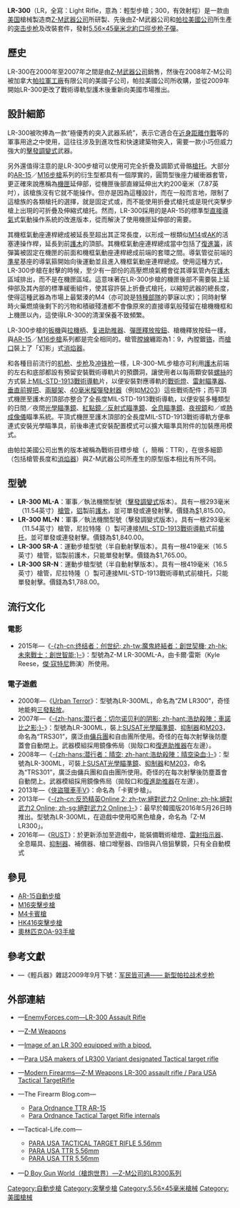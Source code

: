 {{no footnotes|time=2013-09-13T05:56:57+00:00}}
{{參見討論頁|LR-300突擊步槍}}
{{noteTA
|G1=軍事
|G2=長度單位
|G3=Firearms
}}
{{Infobox Weapon
|name= {{lang|en|LR-300-ML-A}}
|image= File:LR 300.JPG
|image_size= 300px
|caption= LR-300
|origin= {{flagcountry|United States}}
|type= [[突击步枪|突击步枪]]
<!-- Type selection -->
|is_ranged= yes
|is_bladed= 
|is_explosive= 
|is_artillery= 
|is_vehicle= 
|is_missile= 
|is_UK= 
<!-- Service history -->
|service= 
|used_by= 
|wars= 
<!-- Production history -->
|designer= [[艾倫·齊塔|艾倫·齊塔]]（Allan Zitta）
|design_date= 2000年
|manufacturer= <div class="NavFrame collapsed" style="color: black; background-color: #FFFFFF; margin: 0 auto; padding: 0 10px; text-align: left;"><div class="NavHead" style="background-color: #FFFFFF; margin: 0 auto; padding: 0 10px; font-weight:normal;"></div><div class="NavContent" style="background-color: #FFFFFF; margin: 0 auto; padding: 0 10px;">
* [[Z-M武器公司|Z-M武器公司]]
* [[帕拉軍工廠|帕拉美國公司]]
</div>
</div>
|unit_cost= <div class="NavFrame collapsed" style="color: black; background-color: #FFFFFF; margin: 0 auto; padding: 0 10px; text-align: left;"><div class="NavHead" style="background-color: #FFFFFF; margin: 0 auto; padding: 0 10px; font-weight:normal;">[[建議售價|MSRP]]：</div><div class="NavContent" style="background-color: #FFFFFF; margin: 0 auto; padding: 0 10px;">
* LR-300 ML-A：[[美元|$]]1,815.00
* LR-300 ML-N：$1,840.00
* LR-300 SR-A：$1,765.00
* LR-300 SR-N：$1,788.00
</div>
</div>
|production_date= <div class="NavFrame collapsed" style="color: black; background-color: #FFFFFF; margin: 0 auto; padding: 0 10px; text-align: left;"><div class="NavHead" style="background-color: #FFFFFF; margin: 0 auto; padding: 0 10px; font-weight:normal;"></div><div class="NavContent" style="background-color: #FFFFFF; margin: 0 auto; padding: 0 10px;">
* Z-M武器公司：2001—2007年
* 帕拉美國公司：2009年—
</div>
</div>
|number= 
|variants= <div class="NavFrame collapsed" style="color: black; background-color: #FFFFFF; margin: 0 auto; padding: 0 10px; text-align: left;"><div class="NavHead" style="background-color: #FFFFFF; margin: 0 auto; padding: 0 10px; font-weight:normal;"></div><div class="NavContent" style="background-color: #FFFFFF; margin: 0 auto; padding: 0 10px;">
* LR-300 ML-A
* LR-300 ML-N
* LR-300 SR-A
* LR-300 SR-N
* LR-300 14.5
* 戰術目標步槍（TTR）
</div>
</div>
<!-- General specifications -->
|spec_label= 
|weight= <div class="NavFrame collapsed" style="color: black; background-color: #FFFFFF; margin: 0 auto; padding: 0 10px; text-align: left;"><div class="NavHead" style="background-color: #FFFFFF; margin: 0 auto; padding: 0 10px; font-weight:normal;">空槍：</div><div class="NavContent" style="background-color: #FFFFFF; margin: 0 auto; padding: 0 10px;">
* LR-300 ML：3.1[[千克|千克]]（6.83[[磅|磅]]）
* LR-300 SR：3.27千克（7.2磅）
</div>
</div>
|length= <div class="NavFrame collapsed" style="color: black; background-color: #FFFFFF; margin: 0 auto; padding: 0 10px; text-align: left;"><div class="NavHead" style="background-color: #FFFFFF; margin: 0 auto; padding: 0 10px; font-weight:normal;"></div><div class="NavContent" style="background-color: #FFFFFF; margin: 0 auto; padding: 0 10px;">
* LR-300 ML：
** 槍托摺疊：546.1[[毫米|毫米]]（21.5 [[英寸|英吋]]）
** 槍托伸展：787.4毫米（31英吋）
* LR-300 SR：
** 槍托摺疊：673.1毫米（26.5英吋）
** 槍托伸展：914.4毫米（36英吋）
</div>
</div>
|part_length= <div class="NavFrame collapsed" style="color: black; background-color: #FFFFFF; margin: 0 auto; padding: 0 10px; text-align: left;"><div class="NavHead" style="background-color: #FFFFFF; margin: 0 auto; padding: 0 10px; font-weight:normal;"></div><div class="NavContent" style="background-color: #FFFFFF; margin: 0 auto; padding: 0 10px;">
* LR-300 ML：292.1毫米（11.5英吋）
* LR-300 SR：419.1毫米（16.5英吋）
</div>
</div>
|width= 
|height= 
|diameter=
|crew= 
<!-- Ranged weapon specifications --> 
|cartridge= [[5.56×45mm_NATO|5.56×45毫米北約口徑]]
|caliber= 5.56毫米（.223英吋）
|barrels= 1根，標準[[膛線|膛線]]纏距為1：9，膛線6條，右旋，內膛鍍[[铬|铬]]，[[槍口|槍口]]裝有「幻影」式[[消焰器|消焰器]]
|action= <div class="NavFrame collapsed" style="color: black; background-color: #FFFFFF; margin: 0 auto; padding: 0 10px; text-align: left;"><div class="NavHead" style="background-color: #FFFFFF; margin: 0 auto; padding: 0 10px; font-weight:normal;"></div><div class="NavContent" style="background-color: #FFFFFF; margin: 0 auto; padding: 0 10px;">
* [[氣動式_(槍械)|氣動式]]
** 延遲衝擊導氣系統
* [[轉拴式槍栓|轉拴式槍栓]]
</div>
</div>
|mode= <div class="NavFrame collapsed" style="color: black; background-color: #FFFFFF; margin: 0 auto; padding: 0 10px; text-align: left;"><div class="NavHead" style="background-color: #FFFFFF; margin: 0 auto; padding: 0 10px; font-weight:normal;"></div><div class="NavContent" style="background-color: #FFFFFF; margin: 0 auto; padding: 0 10px;">
* 軍用型：{{Link-en|半自動槍械|Semi-automatic firearm|半自動}}、[[自動火器|全自動]]，可[[擊發調變槍械|靈巧轉換]]
* 民用型：半自動
</div>
</div>
|rate= LR-300 ML：950發／分鐘
|velocity= 980[[米每秒|米／秒]]（3,215.22[[英尺每秒|英尺／秒]]）
|range= 300[[米_(单位)|公尺]]（328.08[[碼|碼]]，984.25[[英尺|英尺]]）
|max_range= 
|feed= 「[[标准化协议|STANAG]] 4179」接口彈匣<div class="NavFrame collapsed" style="color: black; background-color: #FFFFFF; margin: 0 auto; padding: 0 10px; text-align: left;"><div class="NavHead" style="background-color: #FFFFFF; margin: 0 auto; padding: 0 10px; font-weight:normal;"></div><div class="NavContent" style="background-color: #FFFFFF; margin: 0 auto; padding: 0 10px;">
* [[STANAG彈匣|STANAG]][[彈匣|彈匣]]
* [[C-Mag彈鼓|C-Mag]][[彈鼓|彈鼓]]
* [[CL-Mag彈鼓|CL-Mag彈鼓]]
</div>
</div>
|sights= [[機匣|機匣]]頂部的[[皮卡汀尼導軌|MIL-STD-1913戰術導軌]]上安裝瞄準具（可安裝或拆卸）<div class="NavFrame collapsed" style="color: black; background-color: #FFFFFF; margin: 0 auto; padding: 0 10px; text-align: left;"><div class="NavHead" style="background-color: #FFFFFF; margin: 0 auto; padding: 0 10px; font-weight:normal;"></div><div class="NavContent" style="background-color: #FFFFFF; margin: 0 auto; padding: 0 10px;">
* [[機械瞄具|機械瞄具]]：YHM覘孔式[[照門|照門]]及YHM柱型[[照準器|準星]]（可摺疊、展開、調節位置或拆卸）
* 可安裝其他日間／夜間[[瞄準镜|光學瞄準鏡]]、[[紅點鏡|紅點鏡／反射式瞄準鏡]]、[[全像武器照準器|全息瞄準鏡]]、[[夜視鏡|夜視鏡]]和／或[[熱成像儀|熱成像儀]]
</div>
</div>
<!-- 火炮規格 -->
|breech= 
|recoil= 
|carriage= 
|elevation= 
|traverse= 
<!-- 刃器規格 --> 
|blade_type=
|hilt_type=
|sheath_type=
|head_type=
|haft_type=
<!-- 爆炸物內填炸藥規格 --> 
|filling= 
|filling_weight= 
|detonation= 
|yield= 
<!-- 車輛/飛彈 規格 -->
|armour=
|primary_armament=
|secondary_arament=
|engine=
|engine_power=
|transmission=
|payload_capacity=
|fuel_capacity=
|pw_ratio=
|suspension=
|clearance=
|vehicle_range=
|speed=
|guidance=
}}

'''LR-300'''（LR，全寫：Light Rifle，意為：輕型步槍；300，有效射程）是一款由[[美国|美国]]槍械製造商[[Z-M武器公司|Z-M武器公司]]所研製、先後由Z-M武器公司和[[帕拉軍工廠|帕拉美國公司]]所生產的[[突击步枪|突击步枪]]及改裝套件，發射[[5.56×45mm_NATO|5.56×45毫米]][[北大西洋公约组织|北約]][[口徑|口徑]][[步枪|步枪]][[子彈|子彈]]。

== 歷史 ==
LR-300在2000年至2007年之間是由[[Z-M武器公司|Z-M武器公司]]銷售，然後在2008年Z-M公司被加拿大[[帕拉軍工廠|帕拉軍工廠]]有限公司的美國子公司，帕拉美國公司所收購，並從2009年開始LR-300更改了戰術導軌型護木後重新向美國市場推出。

== 設計細節 ==
LR-300被吹捧為一款“極優秀的突入武器系統”，表示它適合在[[近身距離作戰|近身距離作戰]]等的軍事用途之中使用，這往往涉及到進攻性和快速建築物突入，需要一款小巧但威力強大的[[擊發調變槍械|擊發調變式]]武器。

另外還值得注意的是LR-300步槍可以使用可完全折疊及調節式骨骼[[槍托|槍托]]。大部分的[[AR-15半自動步槍|AR-15]]／[[M16突擊步槍|M16步槍]]系列的衍生型都具有一個厚實的，圓筒型後座力緩衝器套管，更正確來說應稱為[[機匣|機匣]]延伸部，從機匣後部直線延伸出大約200毫米（7.87英吋），該槍族沒有它就不能操作。但亦是因為這種設計，而在一般而言地，限制了這槍族的各類槍托的選擇，就是固定式或{{Link-en|伸縮式槍托|Telescoping stock}}，而不能使用折疊式槍托或是現代突擊步槍上出現的可折疊及伸縮式槍托。然而，LR-300採用的是AR-15的標準型[[氣動式_(槍械)#直噴式气动操作|直接導氣]]式氣動操作系統的改進版本，從而解決了使用機匣延伸部的需要。

其機框氣動座連桿總成被延長至超出其正常長度，以形成一根類似[[M14自动步枪|M14]]或[[卡拉什尼科夫自動步槍|AK]]的活塞連操作桿，延長到前[[護木|護木]]的頂部。其機框氣動座連桿總成當中包括了[[復進簧|復進簧]]，該彈簧被固定在機匣的前面和機框氣動座連桿總成前端的套環之間。導氣管從前端的[[照準器|準星]]基座的導氣箍開始向後運動並且進入機框氣動座連桿總成。使用這種方式，LR-300步槍在射擊的時候，至少有一部份的高壓燃燒氣體會從其導氣管內在[[護木|護木]]區域排出，而不是在機匣區域。這意味著在LR-300步槍的機匣後部不需要裝上延伸部及其內部的標準緩衝組件，使其容許裝上折疊式槍托，以縮短武器的總長度，使得這種武器為市場上最緊湊的M4（亦可說是[[特種部隊|特種部隊]]的夢寐以求）；同時射擊時火藥燃燒後剩下的污物和積碳殘渣都不會像原來的直接導氣般殘留在槍機機框和上機匣以內，這使得LR-300的清潔保養不致頻繁。

LR-300步槍的[[扳機|扳機]]與[[拉機柄|拉機柄]]、[[复进助推器|复进助推器]]、[[彈匣|彈匣釋放按鈕]]、槍機釋放按鈕一樣，與[[AR-15半自動步槍|AR-15]]／[[M16突擊步槍|M16步槍]]系列都是完全相同的。槍管[[膛線|膛線]]纏距為1：9，內膛鍍[[铬|铬]]，而[[槍口|槍口]]裝上了「幻影」式[[消焰器|消焰器]]。

和各種目前流行的[[机枪|机枪]]、[[步枪|步枪]]及[[冲锋枪|冲锋枪]]一樣，LR-300-ML步槍亦可利用[[護木|護木]]前端的左右和底部都設有預留安裝戰術導軌片的預鑽洞，讓使用者以每兩顆安裝[[螺絲|螺絲]]的方式裝上[[皮卡汀尼導軌|MIL-STD-1913戰術導軌]]片，以便安裝對應導軌的[[戰術燈|戰術燈]]、[[雷射瞄準器|雷射瞄準器]]、[[輔助握把|垂直前握把]]、[[兩腳架|兩腳架]]、[[榴彈發射器|40毫米榴彈發射器]]（例如[[M203榴彈發射器|M203]]）這些戰術配件；而平頂式機匣至護木的頂部亦整合了全長度MIL-STD-1913戰術導軌，以便安裝多種類型的日間／夜間[[望远镜|光學瞄準鏡]]、[[紅點鏡|紅點鏡／反射式瞄準鏡]]、[[全像武器照準器|全息瞄準鏡]]、[[夜視鏡|夜視鏡]]和／或[[熱成像儀|熱成像儀]]瞄準系統。平頂式機匣至護木頂部的全長度MIL-STD-1913戰術導軌方便串連式安裝光學瞄準具，前後串連式安裝配置模式可以擴大瞄準具附件的加裝應用模式。

由帕拉美國公司出售的版本被稱為戰術目標步槍（{{Lang-en|'''T'''actical '''T'''arget '''R'''ifle}}，簡稱：TTR），在很多細節（包括槍管長度和[[消焰器|消焰器]]）與Z-M武器公司所產生的原型版本相比有所不同。

== 型號 ==
* '''LR-300 ML-A'''：軍事／執法機關型號（[[擊發調變槍械|擊發調變式]]版本）。具有一根293毫米（11.54英寸）[[槍管|槍管]]，[[铝|铝]]製前[[護木|護木]]，並可單發或連發射擊。價錢為[[美元|$]]1,815.00。
* '''LR-300 ML-N'''：軍事／執法機關型號（擊發調變式版本）。具有一根293毫米（11.54英寸）槍管，尼拉特隆（{{Lang-en|Nylatron}}）製可連接[[皮卡汀尼導軌|MIL-STD-1913戰術導軌]]式前[[槍托|槍托]]，並可單發或連發射擊。價錢為$1,840.00。
* '''LR-300 SR-A'''：運動步槍型號（半自動射擊版本）。具有一根419毫米（16.5英寸）槍管，铝製前護木，只能單發射擊。價錢為$1,765.00。
* '''LR-300 SR-N'''：運動步槍型號（半自動射擊版本）。具有一根419毫米（16.5英寸）槍管，尼拉特隆（{{Lang-en|Nylatron}}）製可連接MIL-STD-1913戰術導軌式前槍托，只能單發射擊。價錢為$1,788.00。

== 流行文化 ==
=== 電影 ===
* 2015年—《[[终结者：创世纪|-{zh-cn:终结者：创世纪; zh-tw:魔鬼終結者：創世契機; zh-hk:未來戰士：創世智能;}-]]》：型號為Z-M LR-300ML-A，由卡爾·雷斯（Kyle Reese，[[傑·寇特尼|傑·寇特尼]]飾演）所使用。

=== 電子遊戲 ===
* 2000年—《[[Urban_Terror|Urban Terror]]》：型號為LR-300ML，命名為“ZM LR300”，奇怪地能夠[[三發點放|三發點放]]。
* 2007年—《[[浩劫殺陣：車諾比之影|-{zh-hans:潜行者：切尔诺贝利的阴影; zh-hant:浩劫殺陣：車諾比之影;}-]]》：型號為LR-300ML，裝上[[SUSAT光學瞄準鏡|SUSAT光學瞄準鏡]]、[[抑制器|抑制器]]和[[SIG_GL_5040附加型榴彈發射器|M203]]，命名為“TRS301”，廣泛由[[僱傭兵|傭兵團]]和自由團所使用。奇怪的在每次射擊後防塵蓋會自動閉上。武器模組採用鏡像佈局（拋殼口和[[復進助推器|復進助推器]]在左邊）。
* 2008年—《[[浩劫殺陣：晴空染血|-{zh-hans:潜行者：晴空; zh-hant:浩劫殺陣：晴空染血;}-]]》：型號為LR-300ML，可裝上[[SUSAT光學瞄準鏡|SUSAT光學瞄準鏡]]、[[抑制器|抑制器]]和[[SIG_GL_5040附加型榴彈發射器|M203]]，命名為“TRS301”，廣泛由傭兵團和自由團所使用。奇怪的在每次射擊後防塵蓋會自動閉上。武器模組採用鏡像佈局（拋殼口和[[復進助推器|復進助推器]]在左邊）。
* 2013年—《[[俠盜獵車手V|俠盜獵車手V]]》：命名為「卡賓步槍」。
* 2013年—《[[絕對武力2_Online|-{zh-cn:反恐精英Online 2; zh-tw:絕對武力2 Online; zh-hk:絕對武力2 Online; zh-sg:絕對武力2 Online;}-]]》：最早於韓國版2016年5月26日時推出。型號為LR-300ML，在遊戲中使用啞黑色槍身，命名為「Z-M LR300」。
* 2016年—《[[RUST|RUST]]》：於更新添加至遊戲中，能裝備戰術槍燈、[[雷射指示器|雷射指示器]]、全息瞄具、[[抑制器|抑制器]]、補償器、槍口增壓器、四倍與八倍狙擊鏡，只有全自動模式

== 參見 ==
* [[AR-15半自動步槍|AR-15自動步槍]]
* [[M16突擊步槍|M16突擊步槍]]
* [[M4卡賓槍|M4卡賓槍]]
* [[HK416突擊步槍|HK416突擊步槍]]
* [[奧林匹克OA-93手槍|奧林匹克OA-93手槍]]

== 參考文獻 ==
* {{zh-hans icon}}—《輕兵器》雜誌2009年9月下號：[https://web.archive.org/web/20150924083602/http://www.qbq.com.cn/a/bencandy.php?fid=33&id=1201 军民皆可通—— 新型帕拉战术步枪]

== 外部連結 ==
* {{en icon}}—[http://www.enemyforces.com/firearms/lr300.htm EnemyForces.com—LR-300 Assault Rifle] {{Wayback|url=http://www.enemyforces.com/firearms/lr300.htm |date=20071009144626 }}
* {{en icon}}—[http://www.zmweapons.com/index.htm Z-M Weapons] {{Wayback|url=http://www.zmweapons.com/index.htm |date=20200609110217 }}
* {{en icon}}—[http://www.securityarms.com/20010315/galleryfiles/1600/1606.htm Image of an LR 300 equipped with a bipod.] {{Wayback|url=http://www.securityarms.com/20010315/galleryfiles/1600/1606.htm |date=20190913001246 }}
* {{en icon}}—[https://web.archive.org/web/20130104162556/http://www.para-usa.com/new/product_rifle.php Para USA makers of LR300 Variant designated Tactical target rifle]
* {{en icon}}—[http://world.guns.ru/assault/usa/zm-weapons-lr-300-e.html Modern Firearms—Z-M Weapons LR-300 assault rifle / Para USA Tactical TargetRifle] {{Wayback|url=http://world.guns.ru/assault/usa/zm-weapons-lr-300-e.html |date=20160902061303 }}
* {{en icon}}—The Firearm Blog.com—
** [http://www.thefirearmblog.com/blog/2008/08/26/para-ordnance-ttr-ar-15/ Para Ordnance TTR AR-15] {{Wayback|url=http://www.thefirearmblog.com/blog/2008/08/26/para-ordnance-ttr-ar-15/ |date=20200414095855 }}
** [http://www.thefirearmblog.com/blog/2009/02/04/para-ordinance-tactical-target-rifle-internals/ Para Ordnance Tactical Target Rifle internals] {{Wayback|url=http://www.thefirearmblog.com/blog/2009/02/04/para-ordinance-tactical-target-rifle-internals/ |date=20201025080105 }}
* {{en icon}}—Tactical-Life.com—
** [http://www.tactical-life.com/guns-and-weapons/para-usa-tactical-target-rifle-556mm/ PARA USA TACTICAL TARGET RIFLE 5.56mm]{{Wayback|url=http://www.tactical-life.com/guns-and-weapons/para-usa-tactical-target-rifle-556mm/ |date=20191018030512 }}
** [http://www.tactical-life.com/guns-and-weapons/para-usa-ttr-556mm/ PARA USA TTR 5.56mm]{{Wayback|url=http://www.tactical-life.com/guns-and-weapons/para-usa-ttr-556mm/ |date=20191018030512 }}
** [http://www.tactical-life.com/special-weapons/para-usa-ttr-556mm-2/ PARA USA TTR 5.56mm]{{Wayback|url=http://www.tactical-life.com/special-weapons/para-usa-ttr-556mm-2/ |date=20191018030512 }}
* {{zh-hans icon}}—[http://pewpewpew.work/usa/m16/zm/z-m.htm D Boy Gun World（槍炮世界）—Z-M公司的LR300系列] {{Wayback|url=http://pewpewpew.work/usa/m16/zm/z-m.htm |date=20190908040251 }}

{{AR15etc}}

[[Category:自動步槍|Category:自動步槍]]
[[Category:突擊步槍|Category:突擊步槍]]
[[Category:5.56×45毫米槍械|Category:5.56×45毫米槍械]]
[[Category:美國槍械|Category:美國槍械]]